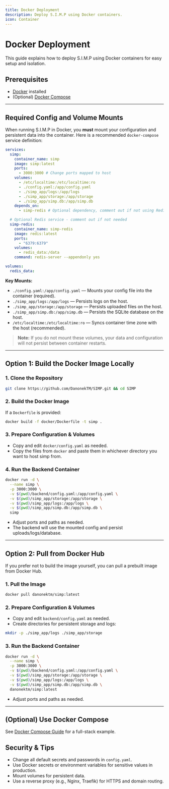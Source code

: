 ```yaml
---
title: Docker Deployment
description: Deploy S.I.M.P using Docker containers.
icon: Container
---
```


# Docker Deployment

This guide explains how to deploy S.I.M.P using Docker containers for easy setup and isolation.

## Prerequisites

- [Docker](https://docs.docker.com/get-docker/) installed
- (Optional) [Docker Compose](https://docs.docker.com/compose/)

---

## Required Config and Volume Mounts

When running S.I.M.P in Docker, you **must** mount your configuration and persistent data into the container. Here is a recommended `docker-compose` service definition:

```yaml
services:
  simp:
    container_name: simp
    image: simp:latest
    ports:
      - 3000:3000 # Change ports mapped to host
    volumes:
      - /etc/localtime:/etc/localtime:ro
      - ./config.yaml:/app/config.yaml
      - ./simp_app/logs:/app/logs
      - ./simp_app/storage:/app/storage
      - ./simp_app/simp.db:/app/simp.db
    depends_on:
      - simp-redis # Optional dependency, comment out if not using Redis

  # Optional Redis service - comment out if not needed
  simp-redis:
    container_name: simp-redis
    image: redis:latest
    ports:
      - "6379:6379"
    volumes:
      - redis_data:/data
    command: redis-server --appendonly yes

volumes:
  redis_data:
```

**Key Mounts:**

- `./config.yaml:/app/config.yaml` — Mounts your config file into the container (required).
- `./simp_app/logs:/app/logs` — Persists logs on the host.
- `./simp_app/storage:/app/storage` — Persists uploaded files on the host.
- `./simp_app/simp.db:/app/simp.db` — Persists the SQLite database on the host.
- `/etc/localtime:/etc/localtime:ro` — Syncs container time zone with the host (recommended).

> **Note:** If you do not mount these volumes, your data and configuration will not persist between container restarts.

---

## Option 1: Build the Docker Image Locally

### 1. Clone the Repository

```bash
git clone https://github.com/DanonekTM/SIMP.git && cd SIMP
```

### 2. Build the Docker Image

If a `Dockerfile` is provided:

```bash
docker build -f docker/Dockerfile -t simp .
```

### 3. Prepare Configuration & Volumes

- Copy and edit `docker/config.yaml` as needed.
- Copy the files from `docker` and paste them in whichever directory you want to host simp from.

### 4. Run the Backend Container

```bash
docker run -d \
  --name simp \
  -p 3000:3000 \
  -v $(pwd)/backend/config.yaml:/app/config.yaml \
  -v $(pwd)/simp_app/storage:/app/storage \
  -v $(pwd)/simp_app/logs:/app/logs \
  -v $(pwd)/simp_app/simp.db:/app/simp.db \
  simp
```

- Adjust ports and paths as needed.
- The backend will use the mounted config and persist uploads/logs/database.

---

## Option 2: Pull from Docker Hub

If you prefer not to build the image yourself, you can pull a prebuilt image from Docker Hub.

### 1. Pull the Image

```bash
docker pull danonektm/simp:latest
```

### 2. Prepare Configuration & Volumes

- Copy and edit `backend/config.yaml` as needed.
- Create directories for persistent storage and logs:

```bash
mkdir -p ./simp_app/logs ./simp_app/storage
```

### 3. Run the Backend Container

```bash
docker run -d \
  --name simp \
  -p 3000:3000 \
  -v $(pwd)/backend/config.yaml:/app/config.yaml \
  -v $(pwd)/simp_app/storage:/app/storage \
  -v $(pwd)/simp_app/logs:/app/logs \
  -v $(pwd)/simp_app/simp.db:/app/simp.db \
  danonektm/simp:latest
```

- Adjust ports and paths as needed.

---

## (Optional) Use Docker Compose

See [Docker Compose Guide](./docker-compose.mdx) for a full-stack example.

## Security & Tips

- Change all default secrets and passwords in `config.yaml`.
- Use Docker secrets or environment variables for sensitive values in production.
- Mount volumes for persistent data.
- Use a reverse proxy (e.g., Nginx, Traefik) for HTTPS and domain routing.
